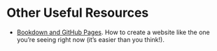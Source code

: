 # Other Useful Resources

* [Bookdown and GitHub Pages](https://www.youtube.com/watch?v=RdSmYvbQkhs). How to create a website like the one you're seeing right now (it's easier than you think!).
